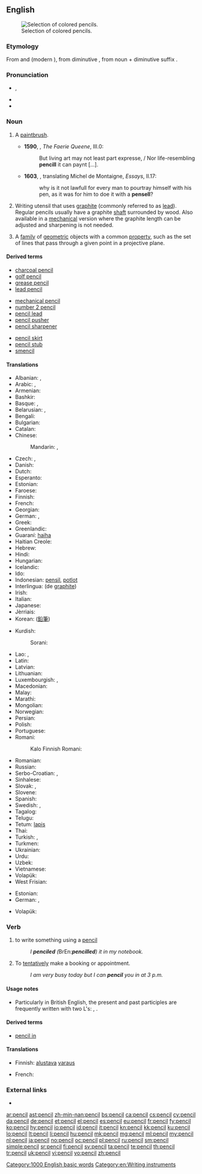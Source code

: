==English==
{{wikipedia}}
[[Image:Colouring pencils.jpg|thumb|Selection of colored pencils.]]

===Etymology===
From {{etyl|xno}} and {{etyl|fro}} {{term|pincil}} (modern {{term|pinceau||paintbrush}}), from {{etyl|la}} diminutive {{term|peniculus||brush}}, from noun {{term|penis||tail}} + diminutive suffix {{term|-culus|lang=la}}.

===Pronunciation===
* {{IPA|/ˈpɛnsəl/}}, {{X-SAMPA|/"pEns@l/}}
* {{audio|en-us-pencil.ogg|Audio (US)}}
* {{rhymes|ɛnsəl}}

===Noun===
{{en-noun}}

# {{obsolete}} A [[paintbrush]].
#* '''1590''', {{w|Edmund Spenser}}, ''The Faerie Queene'', III.0:
#*: But living art may not least part expresse, / Nor life-resembling '''pencill''' it can paynt [...].
#* '''1603''', {{w|John Florio}}, translating Michel de Montaigne, ''Essays'', II.17:
#*: why is it not lawfull for every man to pourtray himself with his pen, as it was for him to doe it with a '''pensell'''?
# Writing utensil that uses [[graphite]] (commonly referred to as [[lead]]). Regular pencils usually have a graphite [[shaft]] surrounded by wood. Also available in a [[mechanical]] version where the graphite length can be adjusted and sharpening is not needed.
# {{geometry}} A [[family]] of [[geometric]] objects with a common [[property]], such as the set of lines that pass through a given point in a projective plane.

====Derived terms====
{{rel-top3|Terms derived from ''pencil'' (noun)}}
* [[charcoal pencil]]
* [[golf pencil]]
* [[grease pencil]]
* [[lead pencil]]
{{rel-mid3}}
* [[mechanical pencil]]
* [[number 2 pencil]]
* [[pencil lead]]
* [[pencil pusher]]
* [[pencil sharpener]]
{{rel-mid3}}
* [[pencil skirt]]
* [[pencil stub]]
* [[smencil]]
{{rel-bottom}}

====Translations====
{{trans-top|graphite writing-instrument}}
* Albanian: {{t-|sq|laps}}, {{t-|sq|kalem}}
* Arabic: {{t+|ar|قلم|m|tr=qálam}},  {{t-|ar|قلم رصاص|m|tr=qálam raSaaS}}
* Armenian: {{t-|hy|մատիտ|tr=matit}}
* Bashkir: {{tø|ba|ҡәләм|tr=qäläm|sc=Cyrl}}
* Basque: {{t-|eu|arkatz}}, {{t-|eu|lapitz}}
* Belarusian: {{t-|be|аловак|m|tr=alóvak|sc=Cyrl}}, {{t-|be|карандаш|m|tr=karandáš|sc=Cyrl}}
* Bengali: {{t-|bn|পেনসিল|tr=pēnsil|sc=Beng}}
* Bulgarian: {{t+|bg|молив|m|tr=moliv}}
* Catalan: {{t+|ca|llapis|m}}
* Chinese:
*: Mandarin: {{t-|cmn|鉛筆|sc=Hani}}, {{t-|cmn|铅笔|tr=qiānbǐ|sc=Hani}}
* Czech: {{t+|cs|tužka|f}}, {{t-|cs|olůvko|n}} {{qualifier|historical}}
* Danish: {{t-|da|blyant|c}}
* Dutch: {{t+|nl|potlood|n}}
* Esperanto: {{t-|eo|krajono}}
* Estonian: {{t-|et|pliiats}}
* Faroese: {{t-|fo|blýantur|m}}
* Finnish: {{t+|fi|lyijykynä}}
* French: {{t+|fr|crayon|m}}
* Georgian: {{t-|ka|ფანქარი|tr=p'ank'ari|sc=Geor}}
* German: {{gloss|non-colored}} {{t+|de|Bleistift|m}}, {{gloss|colored}} {{t+|de|Buntstift|m}}
* Greek: {{t+|el|μολύβι|n|tr=molývi}}
* Greenlandic: {{t-|kl|aqerluusaq}}
* Guaraní: [[haiha]]
* Haitian Creole: {{tø|ht|kreyon}}
* Hebrew: {{t+|he|עיפרון|m|alt=עִפָּרוֹן|tr=iparón}}
* Hindi: {{t-|hi|पेन्सिल|f|tr=pensil}}
* Hungarian: {{t+|hu|ceruza}}
* Icelandic: {{t+|is|blýantur|m}}
* Ido: {{t+|io|krayono}}
* Indonesian: [[pensil]], [[potlot]]
* Interlingua: {{t-|ia|stilo}} (de [[graphite]])
* Irish: {{t-|ga|peann luaidhe|m}}
* Italian: {{t+|it|matita|f}}
* Japanese: {{t+|ja|鉛筆|tr=えんぴつ, enpitsu}}
* Jèrriais: {{tø|roa-jer|crèyon|m}}
* Korean: {{t+|ko|연필|tr=yeonpil|sc=Hang}} ([[鉛筆]])
{{trans-mid}}
* Kurdish:
*: Sorani: {{t-|ku|پێنووس}}
* Lao: {{t+|lo|ສໍ|tr=söö|sc=Laoo}}, {{t-|lo|ສໍດໍາ|tr=söödam|sc=Laoo}}
* Latin: {{t+|la|plumbum}}
* Latvian: {{t-|lv|zīmulis|m}}
* Lithuanian: {{t+|lt|pieštukas|m}}
* Luxembourgish: {{t-|lb|Bläistëft|n}}, {{t-|lb|Kräijong|n}}
* Macedonian: {{t-|mk|молив|m|tr=móliv}}
* Malay: {{t-|ms|pensil}}
* Marathi: {{t-|mr|पेन्सिल|sc=Deva}}
* Mongolian: {{t-|mn|харандаа|tr=harandaa|sc=Cyrl}}
* Norwegian: {{t+|no|blyant}}
* Persian: {{t+|fa|مداد|tr=medâd}}
* Polish: {{t+|pl|ołówek|m}}
* Portuguese: {{t+|pt|lápis|m}}
* Romani:
*: Kalo Finnish Romani: {{tø|rmf|blyijako ranniboskero}}
* Romanian: {{t-|ro|creion|n}}
* Russian: {{t+|ru|карандаш|m|tr=karandáš}}
* Serbo-Croatian: {{t-|sh|olovka|f}}, {{t-|sh|pisaljka|f}}
* Sinhalese: {{t+|si|පැන්සල|tr=pänsala|sc=Sinh}}
* Slovak: {{t-|sk|ceruza}}, {{t-|sk|ceruzka|f}}
* Slovene: {{t+|sl|svinčnik|m}}
* Spanish: {{t+|es|lápiz|m}}
* Swedish: {{t+|sv|blyertspenna|c}}, {{t+|sv|penna|c}}
* Tagalog: {{t-|tl|lapis}}
* Telugu: {{t+|te|పెన్సిలు|tr=pensilu}}
* Tetum: [[lapis]]
* Thai: {{t-|th|ดินสอ|tr=dinsǎaw|sc=Thai}}
* Turkish: {{t+|tr|kalem}}, {{t-|tr|karakalem}}
* Turkmen: {{t-|tk|galam}}
* Ukrainian: {{t+|uk|олівець|m|tr=olivéc'|sc=Cyrl}}
* Urdu: {{t-|ur|پنسل|f|tr=pensil|sc=ur-Arab}}
* Uzbek: {{t-|uz|qalam}}
* Vietnamese: {{t+|vi|bút chì}}
* Volapük: {{t+|vo|stib}}
* West Frisian: {{t+|fy|potlead|n}}
{{trans-bottom}}

{{trans-top|slate writing-instrument}}
* Estonian: {{t-|et|krihvel}}
* German: {{t+|de|Griffel|m}}, {{t-|de|Tafelstift|m}}
{{trans-mid}}
* Volapük: {{t+|vo|gliv}}
{{trans-bottom}}

===Verb===
{{en-verb|pencils|''Commonwealth'' '''[[pencilling]]''', ''US'' '''[[penciling]]'''|''Commonwealth'' '''[[pencilled]]''', ''US'' '''[[penciled]]'''}}

# to write something using a [[pencil]]
#: ''I '''penciled''' (''BrEn:'' '''pencilled''') it in my notebook.''
# To [[tentatively]] make a booking or appointment.
#: ''I am very busy today but I can '''pencil''' you in at 3 p.m.''

====Usage notes====
* Particularly in British English, the present and past participles are frequently written with two L's: {{term|pencilling|lang=en}}, {{term|pencilled|lang=en}}.

====Derived terms====
* [[pencil in]]

====Translations====
{{trans-top|to make a tentative booking}}
* Finnish: {{t+|fi|tehdä}} [[alustava]] [[varaus]]
{{trans-mid}}
* French: {{t-|fr|poser une option}}
{{trans-bottom}}

===External links===
* {{pedialite}}

[[Category:1000 English basic words]]
[[Category:en:Writing instruments]]

[[ar:pencil]]
[[ast:pencil]]
[[zh-min-nan:pencil]]
[[bs:pencil]]
[[ca:pencil]]
[[cs:pencil]]
[[cy:pencil]]
[[da:pencil]]
[[de:pencil]]
[[et:pencil]]
[[el:pencil]]
[[es:pencil]]
[[eu:pencil]]
[[fr:pencil]]
[[fy:pencil]]
[[ko:pencil]]
[[hy:pencil]]
[[io:pencil]]
[[id:pencil]]
[[it:pencil]]
[[kn:pencil]]
[[kk:pencil]]
[[ku:pencil]]
[[lo:pencil]]
[[lt:pencil]]
[[li:pencil]]
[[hu:pencil]]
[[mk:pencil]]
[[mg:pencil]]
[[ml:pencil]]
[[my:pencil]]
[[nl:pencil]]
[[ja:pencil]]
[[no:pencil]]
[[oc:pencil]]
[[pl:pencil]]
[[ru:pencil]]
[[sm:pencil]]
[[simple:pencil]]
[[sr:pencil]]
[[fi:pencil]]
[[sv:pencil]]
[[ta:pencil]]
[[te:pencil]]
[[th:pencil]]
[[tr:pencil]]
[[uk:pencil]]
[[vi:pencil]]
[[vo:pencil]]
[[zh:pencil]]